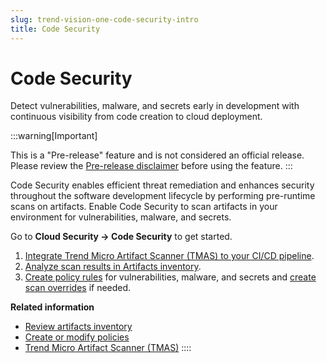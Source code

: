 ```yaml
---
slug: trend-vision-one-code-security-intro
title: Code Security
---
```

# Code Security

Detect vulnerabilities, malware, and secrets early in development with continuous visibility from code creation to cloud deployment.

:::warning[Important]

This is a "Pre-release" feature and is not considered an official release. Please review the [Pre-release disclaimer](pre-release-disclaimer.mdx) before using the feature.
:::

Code Security enables efficient threat remediation and enhances security throughout the software development lifecycle by performing pre-runtime scans on artifacts. Enable Code Security to scan artifacts in your environment for vulnerabilities, malware, and secrets.

Go to **Cloud Security → Code Security** to get started.

1.  [Integrate Trend Micro Artifact Scanner (TMAS) to your CI/CD pipeline](integrating-tmas-ci-cd-pipeline.mdx).
2.  [Analyze scan results in Artifacts inventory](artifacts-inventory-code-security.mdx).
3.  [Create policy rules](code-security-policies.mdx) for vulnerabilities, malware, and secrets and [create scan overrides](override-vulnerability-findings.mdx) if needed.

**Related information**

- [Review artifacts inventory](artifacts-inventory-code-security.mdx)
- [Create or modify policies](code-security-policies.mdx)
- [Trend Micro Artifact Scanner (TMAS)](artifact-scanner-tmas-2.mdx)
::::
